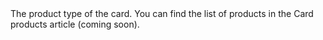   

  
<ResponseField name="Product" type="string" >    
The product type of the card. You can find the list of products in the Card products article (coming soon).  
</ResponseField>